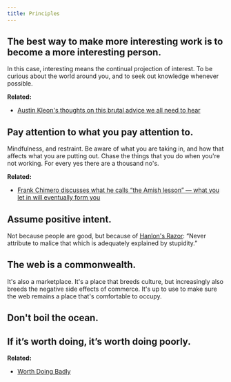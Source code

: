 ```yaml
---
title: Principles
---
```


## The best way to make more interesting work is to become a more interesting person.

In this case, interesting means the continual projection of interest. To be curious about the world around you, and to seek out knowledge whenever possible.

**Related:**

- [Austin Kleon's thoughts on this brutal advice we all need to hear](https://austinkleon.com/2017/11/24/have-you-tried-making-yourself-a-more-interesting-person/)

## Pay attention to what you pay attention to.

Mindfulness, and restraint. Be aware of what you are taking in, and how that affects what you are putting out. Chase the things that you do when you're not working. For every yes there are a thousand no's.

**Related:**

- [Frank Chimero discusses what he calls “the Amish lesson” — what you let in will eventually form you](https://frankchimero.com/writing/the-good-room/)

## Assume positive intent.

Not because people are good, but because of [Hanlon's Razor](https://en.wikipedia.org/wiki/Hanlon%27s_razor): “Never attribute to malice that which is adequately explained by stupidity.”

## The web is a commonwealth.

It's also a marketplace. It's a place that breeds culture, but increasingly also breeds the negative side effects of commerce. It's up to use to make sure the web remains a place that's comfortable to occupy.

## Don't boil the ocean.

## If it’s worth doing, it’s worth doing poorly.

**Related:**

- [Worth Doing Badly](https://www.xaprb.com/blog/worth-doing-badly/)
